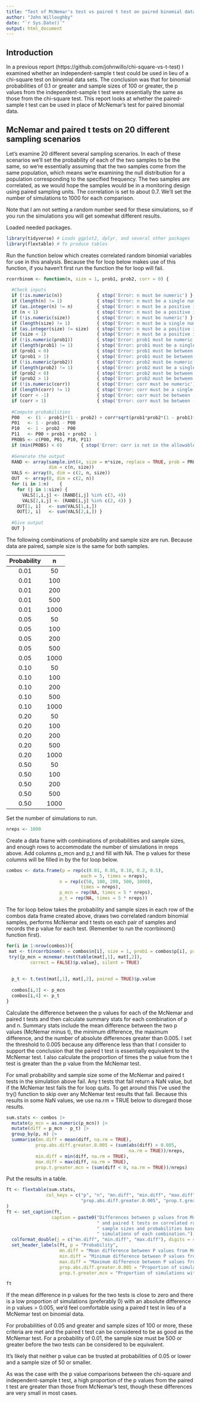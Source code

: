 ```yaml
---
title: "Test of McNemar's test vs paired t test on paired binomial data"
author: "John Willoughby"
date: "`r Sys.Date()`"
output: html_document
---
```


## Introduction

In a previous report (https://github.com/johnwillo/chi-square-vs-t-test) I examined whether an independent-sample t test could be used in lieu of a chi-square test on binomial data sets. The conclusion was that for binomial probabilities of 0.1 or greater and sample sizes of 100 or greater, the p values from the independent-sample t test were essentially the same as those from the chi-square test. This report looks at whether the paired-sample t test can be used in place of McNemar's test for paired binomial data. 


## McNemar and paired t tests on 20 different sampling scenarios

Let's examine 20 different several sampling scenarios. In each of these scenarios we'll set the probability of each of the two samples to be the same, so we're essentially assuming that the two samples come from the same population, which means we're examining the null distribution for a population corresponding to the specified frequency. The two samples are correlated, as we would hope the samples would be in a monitoring design using paired sampling units. The correlation is set to about 0.7. We'll set the number of simulations to 1000 for each comparison.

Note that I am not setting a random number seed for these simulations, so if you run the simulations you will get somewhat different results.

Loaded needed packages.
```r
library(tidyverse) # Loads ggplot2, dplyr, and several other packages
library(flextable) # To produce tables
```

Run the function below which creates correlated random binomial variables for use in this analysis. Because the for loop below makes use of this function, if you haven't first run the function the for loop will fail.

```r
rcorrbinom <- function(n, size = 1, prob1, prob2, corr = 0) {
  
  #Check inputs
  if (!is.numeric(n))             { stop('Error: n must be numeric') }
  if (length(n) != 1)             { stop('Error: n must be a single number') }
  if (as.integer(n) != n)         { stop('Error: n must be a positive integer') }
  if (n < 1)                      { stop('Error: n must be a positive integer') }
  if (!is.numeric(size))          { stop('Error: n must be numeric') }
  if (length(size) != 1)          { stop('Error: n must be a single number') }
  if (as.integer(size) != size)   { stop('Error: n must be a positive integer') }
  if (size < 1)                   { stop('Error: n must be a positive integer') }
  if (!is.numeric(prob1))         { stop('Error: prob1 must be numeric') }
  if (length(prob1) != 1)         { stop('Error: prob1 must be a single number') }
  if (prob1 < 0)                  { stop('Error: prob1 must be between 0 and 1') }
  if (prob1 > 1)                  { stop('Error: prob1 must be between 0 and 1') }
  if (!is.numeric(prob2))         { stop('Error: prob2 must be numeric') }
  if (length(prob2) != 1)         { stop('Error: prob2 must be a single number') }
  if (prob2 < 0)                  { stop('Error: prob2 must be between 0 and 1') }
  if (prob2 > 1)                  { stop('Error: prob2 must be between 0 and 1') }
  if (!is.numeric(corr))          { stop('Error: corr must be numeric') }
  if (length(corr) != 1)          { stop('Error: corr must be a single number') }
  if (corr < -1)                  { stop('Error: corr must be between -1 and 1') }
  if (corr > 1)                   { stop('Error: corr must be between -1 and 1') }
  
  #Compute probabilities
  P00   <- (1 - prob1)*(1 - prob2) + corr*sqrt(prob1*prob2*(1 - prob1)*(1 - prob2))
  P01   <- 1 - prob1 - P00
  P10   <- 1 - prob2 - P00
  P11   <- P00 + prob1 + prob2 - 1
  PROBS <- c(P00, P01, P10, P11)
  if (min(PROBS) < 0)       { stop('Error: corr is not in the allowable range') }
  
  #Generate the output
  RAND <- array(sample.int(4, size = n*size, replace = TRUE, prob = PROBS),
                dim = c(n, size))
  VALS <- array(0, dim = c(2, n, size))
  OUT  <- array(0, dim = c(2, n))
  for (i in 1:n)    { 
    for (j in 1:size) { 
      VALS[1,i,j] <- (RAND[i,j] %in% c(3, 4))
      VALS[2,i,j] <- (RAND[i,j] %in% c(2, 4)) } 
    OUT[1, i]   <- sum(VALS[1,i,])
    OUT[2, i]   <- sum(VALS[2,i,]) }
  
  #Give output
  OUT }

```


The following combinations of probability and sample size are run. Because data are paired, sample size is the same for both samples. 


| Probability |  n   |
|:-----------:|:----:|
|    0.01     |  50  |
|    0.01     | 100  |
|    0.01     | 200  |
|    0.01     | 500  |
|    0.01     | 1000 |
|    0.05     |  50  |
|    0.05     | 100  |
|    0.05     | 200  |
|    0.05     | 500  |
|    0.05     | 1000 |
|    0.10     |  50  |
|    0.10     | 100  |
|    0.10     | 200  |
|    0.10     | 500  |
|    0.10     | 1000 |
|    0.20     |  50  |
|    0.20     | 100  |
|    0.20     | 200  |
|    0.20     | 500  |
|    0.20     | 1000 |
|    0.50     |  50  |
|    0.50     | 100  |
|    0.50     | 200  |
|    0.50     | 500  |
|    0.50     | 1000 |

Set the number of simulations to run.

```r
nreps <- 1000
```

Create a data frame with combinations of probabilities and sample sizes, and enough rows to accommodate the number of simulations in nreps above. Add columns p_mcn and p_t and fill with NA. The p values for these columns will be filled in by the for loop below.

```r
combos <- data.frame(p = rep(c(0.01, 0.05, 0.10, 0.2, 0.5), 
                            each = 5, times = nreps),
                    n = rep(c(50, 100, 200, 500, 1000), 
                            times = nreps),
                    p_mcn = rep(NA, times = 5 * nreps),
                    p_t = rep(NA, times = 5 * nreps))

```

The for loop below takes the probability and sample sizes in each row of the combos data frame created above, draws two correlated random binomial samples, performs McNemar and t tests on each pair of samples and records the p value for each test. (Remember to run the rcorrbinom() function first).

```r

for(i in 1:nrow(combos)){
 mat <- t(rcorrbinom(n = combos$n[i], size = 1, prob1 = combos$p[i], prob2 = combos$p[i], corr = 0.7))
 try({p_mcn = mcnemar.test(table(mat[,1], mat[,2]),
         correct = FALSE)$p.value}, silent = TRUE)
  
  
  p_t <- t.test(mat[,1], mat[,2], paired = TRUE)$p.value
  
  combos[i,3] <- p_mcn
  combos[i,4] <- p_t
}

```

Calculate the difference between the p values for each of the McNemar and paired t tests and then calculate summary stats for each combination of p and n. Summary stats include the mean difference between the two p values (McNemar minus t), the minimum difference, the maximum difference, and the number of absolute differences greater than 0.005. I set the threshold to 0.005 because any difference less than that I consider to support the conclusion that the paired t test is essentially equivalent to the McNemar test. I also calculate the proportion of times the p value from the t test is greater than the p value from the McNemar test.

For small probability and sample size some of the McNemar and paired t tests in the simulation above fail. Any t tests that fail return a NaN value, but if the McNemar test fails the for loop quits. To get around this I've used the try() function to skip over any McNemar test results that fail. Because this results in some NaN values, we use na.rm = TRUE below to disregard those results. 

```r
sum.stats <- combos |> 
  mutate(p_mcn = as.numeric(p_mcn)) |> 
  mutate(diff = p_mcn - p_t) |> 
  group_by(p, n) |> 
  summarise(mn.diff = mean(diff, na.rm = TRUE),
           prop.abs.diff.greater.0.005 = (sum(abs(diff) > 0.005,
                                              na.rm = TRUE))/nreps,
           min.diff = min(diff, na.rm = TRUE),
           max.diff = max(diff, na.rm = TRUE),
           prop.t.greater.mcn = (sum(diff < 0, na.rm = TRUE))/nreps)
```

Put the results in a table.

```r
   
ft <- flextable(sum.stats,
               col_keys = c("p", "n", "mn.diff", "min.diff", "max.diff", 
                            "prop.abs.diff.greater.0.005", "prop.t.greater.mcn")
)
ft <- set_caption(ft,
                 caption = paste0("Differences between p values from McNemar",
                                  " and paired t tests on correlated random binomial samples for various",
                                  " sample sizes and probabilities based on ", nreps,
                                  " simulations of each combination.")) |> 
  colformat_double(j = c("mn.diff", "min.diff", "max.diff"), digits = 4)  |> 
  set_header_labels(ft, p = "Probability",
                    mn.diff = "Mean difference between P values from McNemar and paired t tests",
                    min.diff = "Minimum difference between P values from McNemar and paired t tests",
                    max.diff = "Maximum difference between P values from McNemar and pairedt tests",
                    prop.abs.diff.greater.0.005 = "Proportion of simulations with absolute difference > 0.005",
                    prop.t.greater.mcn = "Proportion of simulations with P value from paired t test > P value from McNemar test")

ft
```

If the mean difference in p values for the two tests is close to zero and there is a low proportion of simulations (preferably 0) with an absolute difference in p values \> 0.005, we'd feel comfortable using a paired t test in lieu of a McNemar test on binomial data. 

For probabilities of 0.05 and greater and sample sizes of 100 or more, these criteria are met and the paired t test can be considered to be as good as the McNemar test. For a probability of 0.01, the sample size must be 500 or greater before the two tests can be considered to be equivalent. 

It's likely that neither p value can be trusted at probabilities of 0.05 or lower and a sample size of 50 or smaller. 

As was the case with the p value comparisons between the chi-square and independent-sample t test, a high proportion of the p values from the paired t test are greater than those from McNemar's test, though these differences are very small in most cases.

